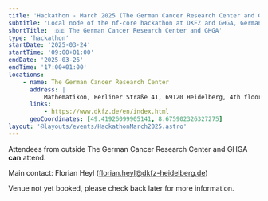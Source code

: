 ```yaml
---
title: 'Hackathon - March 2025 (The German Cancer Research Center and GHGA)'
subtitle: 'Local node of the nf-core hackathon at DKFZ and GHGA, Germany'
shortTitle: '🇩🇪 The German Cancer Research Center and GHGA'
type: 'hackathon'
startDate: '2025-03-24'
startTime: '09:00+01:00'
endDate: '2025-03-26'
endTime: '17:00+01:00'
locations:
    - name: The German Cancer Research Center
      address: |
          Mathematikon, Berliner Straße 41, 69120 Heidelberg, 4th floor
      links:
          - https://www.dkfz.de/en/index.html
      geoCoordinates: [49.41926099905141, 8.675902326327275]
layout: '@layouts/events/HackathonMarch2025.astro'
---
```


Attendees from outside The German Cancer Research Center and GHGA **can** attend.

Main contact: Florian Heyl ([florian.heyl@dkfz-heidelberg.de](mailto:florian.heyl@dkfz-heidelberg.de))

Venue not yet booked, please check back later for more information.
